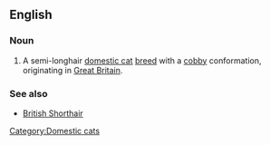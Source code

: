 ==English==

===Noun===
{{en-noun}}

# A semi-longhair [[domestic cat]] [[breed]] with a [[cobby]] conformation, originating in [[Great Britain]].

===See also===
*[[British Shorthair]]

{{wikipedia}}
[[Category:Domestic cats]]